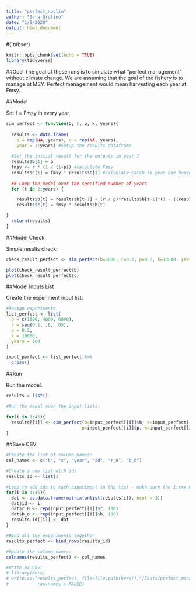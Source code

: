 ---
title: "perfect_noclim"
author: "Sara Orofino"
date: "1/9/2020"
output: html_document
---

#{.tabset}
```{r setup, include=FALSE}
knitr::opts_chunk$set(echo = TRUE)
library(tidyverse)
```

##Goal
The goal of these runs is to simulate what "perfect management" without climate change. We are assuming that the goal of the fishery is to manage at MSY. Perfect management would mean harvesting each year at Fmsy. 

##Model

Set f = Fmsy in every year
```{r model}

sim_perfect <- function(b, r, p, k, years){
  
  results <- data.frame(
    b = rep(NA, years), c = rep(NA, years), 
    year = 1:years) #Setup the results dataframe 
  
  #Set the initial result for the outputs in year 1
  results$b[1] = b
  fmsy <- r * (1 / (1+p)) #calculate Fmsy 
  results$c[1] = fmsy * results$b[1] #calculate catch in year one based on f_msy
  
  ## Loop the model over the specified number of years
  for (t in 2:years) {

    results$b[t] = results$b[t-1] + (r / p)*results$b[t-1]*(1 - ((results$b[t-1]/k) ^ p))-results$c[t-1]
    results$c[t] = fmsy * results$b[t]

}
  return(results)
}
```

##Model Check

Simple results check:
```{r simple-check-fratio-error}

check_result_perfect <- sim_perfect(b=6000, r=0.2, p=0.2, k=10000, years=100)

plot(check_result_perfect$b)
plot(check_result_perfect$c)
```

##Model Inputs List

Create the experiment input list:
```{r experiment-inputs}

#Design experiments
list_perfect <- list(
  b = c(1500, 4000, 6000),
  r = seq(0.1, .8, .05),
  p = 0.2,
  k = 10000,
  years = 100
)

input_perfect <- list_perfect %>%
  cross()


```


##Run

Run the model:
```{r run}

results = list()

#Run the model over the input lists:

for(i in 1:45){
  results[[i]] <- sim_perfect(b=input_perfect[[i]]$b, r=input_perfect[[i]]$r,
                             p=input_perfect[[i]]$p, k=input_perfect[[i]]$k, years=input_perfect[[i]]$years)
}

```

##Save CSV
```{r save-csv}

#Create the list of column names:
col_names <- c("b", "c", "year", "id", "r_0", "b_0")

#Create a new list with ids
results_id <- list()

#Loop to add ids to each experiment in the list - make sure the 1:xxx matches the number of lists in the results
for(i in 1:45){
  dat <- as.data.frame(matrix(unlist(results[i]), ncol = 3))
  dat$id <- i
  dat$r_0 <- rep(input_perfect[[i]]$r, 100)
  dat$b_o <- rep(input_perfect[[i]]$b, 100)
  results_id[[i]] <- dat
}

#Bind all the experiments together
results_perfect <- bind_rows(results_id)

#Update the column names:
colnames(results_perfect) <- col_names

#Write as CSV:
# library(here)
# write.csv(results_perfect, file=file.path(here(),"/Tests/perfect_management/csv_results/perfect_noclim.csv"),
#           row.names = FALSE)

```
